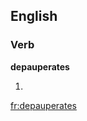 
==English==

===Verb===
'''depauperates'''

# {{third-person singular of|[[depauperate]]}}

[[fr:depauperates]]